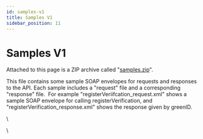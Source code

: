 ```yaml
---
id: samples-v1
title: Samples V1
sidebar_position: 11
---
```


# Samples V1

Attached to this page is a ZIP archive called "[samples.zip](https://vixverify.atlassian.net/wiki/download/attachments/8880472/samples.zip?version=1\&amp;modificationDate=1465184462514\&amp;cacheVersion=1\&amp;api=v2)".  

This file contains some sample SOAP envelopes for requests and responses to the API. Each sample includes a "request" file and a corresponding "response" file.  For example "registerVeriifcation\_request.xml" shows a sample SOAP envelope for calling registerVerification, and "registerVerification\_response.xml" shows the response given by greenID.

\\

\\
